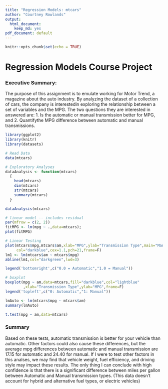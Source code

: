 ---
title: "Regression Models: mtcars"
author: "Courtney Rowlands"
output: 
  html_document:
    keep_md: yes
pdf_document: default
---
<!-- rmarkdown v1 -->
```{r setup, include=FALSE}
knitr::opts_chunk$set(echo = TRUE)
```
# Regression Models Course Project

### Executive Summary: 
The purpose of this assignment is to emulate working for Motor Trend, a magazine about the auto industry. By analyzing the dataset of a collection of cars, the company is interestedin exploring the relationship between a set of variables and the MPG. The two questions they are interested in answered are: 1. Is the automatic or manual transmission better for MPG, and 2. Quantifythe MPG difference between automatic and manual transmissions.

```{r setLibraries,echo=FALSE}
library(ggplot2)
library(knitr)
library(datasets)
```
```{r mtcarsData}
# Read Data
data(mtcars)

```

```{r mtcarsSummary}
# Exploratory Analyses
dataAnalysis <- function(mtcars)
  {
    head(mtcars)
    dim(mtcars)
    str(mtcars)
    summary(mtcars)
  }

dataAnalysis(mtcars)
```
```{r residualPlots}
# linear model -- includes residual 
par(mfrow = c(2, 2))
fitMPG <- lm(mpg ~ .,data=mtcars); 
plot(fitMPG)
```

```{r linearRegression}
# Linear Testing
plot(mtcars$mpg,mtcars$am,xlab="MPG",ylab="Transmission Type",main="Manual vs. Automatic",
     col="darkblue",cex=1.1,pch=21,frame=F)
lm1 <- lm(mtcars$am ~ mtcars$mpg)
abline(lm1,col="darkgreen",lwd=3)

legend('bottomright',c("0.0 = Automatic","1.0 = Manual"))
```

```{r boxPlot}
# boxplot
boxplot(mpg ~ am,data=mtcars,fill="darkblue",col="lightblue"
        ,xlab="Transmission Type",ylab="MPG",frame=F)
legend('topleft',c("0: Automatic","1: Manual"))

lmAuto <- lm(mtcars$mpg ~ mtcars$am)
summary(lmAuto)

t.test(mpg ~ am,data=mtcars)

```

### Summary
Based on these tests, automatic transmission is better for your vehicle than automatic. Other factors could also cause these differences, but the average mpg differences between automatic and manual transmission are 17.15 for automatic and 24.40 for manual. If I were to test other factors in this analses, we may find that vehicle weight, fuel efficiency, and driving style may impact these results. The only thing I can conclude with high confidence is that there is a significant difference between miles per gallon between Automatic and Manual transmission types. (This data doesn't account for hybrid and alternative fuel types, or electric vehicles)
  
